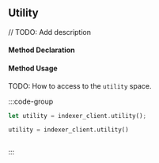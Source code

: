 ## Utility

// TODO: Add description

#### Method Declaration

#### Method Usage

TODO: How to access to the `utility` space.

:::code-group

```rust [Rust]
let utility = indexer_client.utility();
```

```python [Python]
utility = indexer_client.utility()
```

```typescript [TypeScript]

```

:::



